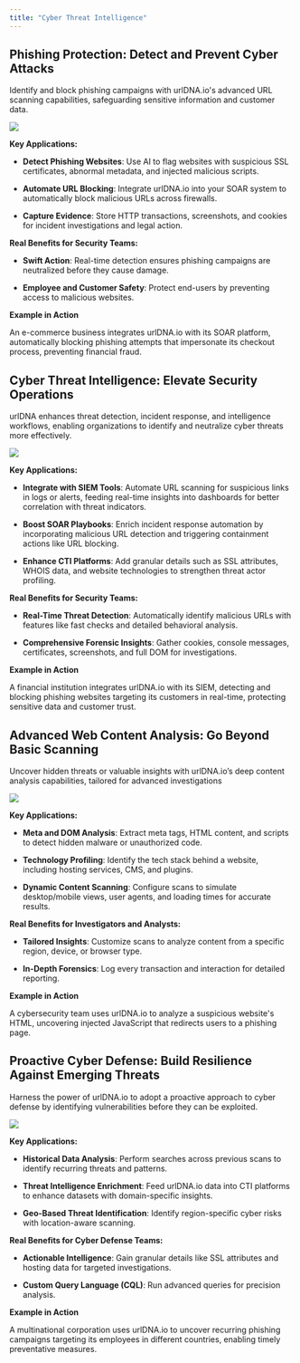 ```yaml
---
title: "Cyber Threat Intelligence"
---
```


## Phishing Protection: Detect and Prevent Cyber Attacks

Identify and block phishing campaigns with urlDNA.io's advanced URL scanning capabilities, safeguarding sensitive information and customer data.

![](/images/use-cases/cyber-threat-intelligence/phishing.png)

**Key Applications:**

* **Detect Phishing Websites**: Use AI to flag websites with suspicious SSL certificates, abnormal metadata, and injected malicious scripts.

* **Automate URL Blocking**: Integrate urlDNA.io into your SOAR system to automatically block malicious URLs across firewalls.

* **Capture Evidence**: Store HTTP transactions, screenshots, and cookies for incident investigations and legal action.

**Real Benefits for Security Teams:**

* **Swift Action**: Real-time detection ensures phishing campaigns are neutralized before they cause damage.

* **Employee and Customer Safety**: Protect end-users by preventing access to malicious websites.

**Example in Action**

<Tip>
  An e-commerce business integrates urlDNA.io with its SOAR platform, automatically blocking phishing attempts that impersonate its checkout process, preventing financial fraud.
</Tip>

## Cyber Threat Intelligence: Elevate Security Operations

urlDNA enhances threat detection, incident response, and intelligence workflows, enabling organizations to identify and neutralize cyber threats more effectively.

![](/images/use-cases/cyber-threat-intelligence/integrations.png)

**Key Applications:**

* **Integrate with SIEM Tools**: Automate URL scanning for suspicious links in logs or alerts, feeding real-time insights into dashboards for better correlation with threat indicators.

* **Boost SOAR Playbooks**: Enrich incident response automation by incorporating malicious URL detection and triggering containment actions like URL blocking.

* **Enhance CTI Platforms**: Add granular details such as SSL attributes, WHOIS data, and website technologies to strengthen threat actor profiling.

**Real Benefits for Security Teams:**

* **Real-Time Threat Detection**: Automatically identify malicious URLs with features like fast checks and detailed behavioral analysis.

* **Comprehensive Forensic Insights**: Gather cookies, console messages, certificates, screenshots, and full DOM for investigations.

**Example in Action**

<Tip>
  A financial institution integrates urlDNA.io with its SIEM, detecting and blocking phishing websites targeting its customers in real-time, protecting sensitive data and customer trust.
</Tip>

## Advanced Web Content Analysis: Go Beyond Basic Scanning

Uncover hidden threats or valuable insights with urlDNA.io’s deep content analysis capabilities, tailored for advanced investigations

![](/images/use-cases/cyber-threat-intelligence/dom.png)

**Key Applications:**

* **Meta and DOM Analysis**: Extract meta tags, HTML content, and scripts to detect hidden malware or unauthorized code.

* **Technology Profiling**: Identify the tech stack behind a website, including hosting services, CMS, and plugins.

* **Dynamic Content Scanning**: Configure scans to simulate desktop/mobile views, user agents, and loading times for accurate results.

**Real Benefits for Investigators and Analysts:**

* **Tailored Insights**: Customize scans to analyze content from a specific region, device, or browser type.

* **In-Depth Forensics**: Log every transaction and interaction for detailed reporting.

**Example in Action**

<Tip>
  A cybersecurity team uses urlDNA.io to analyze a suspicious website's HTML, uncovering injected JavaScript that redirects users to a phishing page.
</Tip>

## Proactive Cyber Defense: Build Resilience Against Emerging Threats

Harness the power of urlDNA.io to adopt a proactive approach to cyber defense by identifying vulnerabilities before they can be exploited.

![](/images/use-cases/cyber-threat-intelligence/search.png)

**Key Applications:**

* **Historical Data Analysis**: Perform searches across previous scans to identify recurring threats and patterns.

* **Threat Intelligence Enrichment**: Feed urlDNA.io data into CTI platforms to enhance datasets with domain-specific insights.

* **Geo-Based Threat Identification**: Identify region-specific cyber risks with location-aware scanning.

**Real Benefits for Cyber Defense Teams:**

* **Actionable Intelligence**: Gain granular details like SSL attributes and hosting data for targeted investigations.

* **Custom Query Language (CQL)**: Run advanced queries for precision analysis.

**Example in Action**

<Tip>
  A multinational corporation uses urlDNA.io to uncover recurring phishing campaigns targeting its employees in different countries, enabling timely preventative measures.
</Tip>